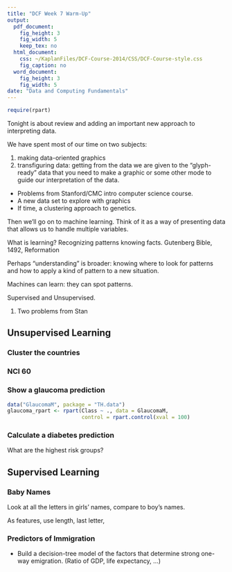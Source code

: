 ```yaml
---
title: "DCF Week 7 Warm-Up"
output:
  pdf_document:
    fig_height: 3
    fig_width: 5
    keep_tex: no
  html_document:
    css: ~/KaplanFiles/DCF-Course-2014/CSS/DCF-Course-style.css
    fig_caption: no
  word_document:
    fig_height: 3
    fig_width: 5
date: "Data and Computing Fundamentals"
---
```

```r
require(rpart)
```

Tonight is about review and adding an important new approach to interpreting data.

We have spent most of our time on two subjects:

1. making data-oriented graphics
2. transfiguring data: getting from the data we are given to the "glyph-ready" data that you need to make a graphic or some other mode to guide our interpretation of the data.

* Problems from Stanford/CMC intro computer science course.
* A new data set to explore with graphics
* If time, a clustering approach to genetics.

Then we'll go on to machine learning.  Think of it as a way of presenting data that allows us to handle multiple variables.

What is learning?  Recognizing patterns knowing facts.  Gutenberg Bible, 1492, Reformation

Perhaps "understanding" is broader: knowing where to look for patterns and how to apply a kind of pattern to a new situation.

Machines can learn: they can spot patterns.

Supervised and Unsupervised.



1. Two problems from Stan



## Unsupervised Learning

### Cluster the countries

### NCI 60

### Show a glaucoma prediction

```r
data("GlaucomaM", package = "TH.data")
glaucoma_rpart <- rpart(Class ~ ., data = GlaucomaM, 
                        control = rpart.control(xval = 100)
```

### Calculate a diabetes prediction

What are the highest risk groups?

## Supervised Learning

### Baby Names

Look at all the letters in girls' names, compare to boy's names.

As features, use length, last letter, 

### Predictors of Immigration






* Build a decision-tree model of the factors that determine strong one-way emigration.  (Ratio of GDP, life expectancy, ...)

